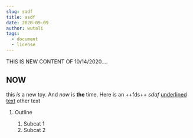 ```yaml
---
slug: sadf
title: asdf
date: 2020-09-09
author: wutali
tags:
  - document
  - license
---
```

THIS IS NEW CONTENT OF 10/14/2020....

## **NOW**

this *is* a new toy.  And *now* is **the** time.  Here is an ++fds++ *sdaf* <span style="text-decoration: underline">underlined text</span> other text

1. Outline

   1. Subcat 1
   2. Subcat 2